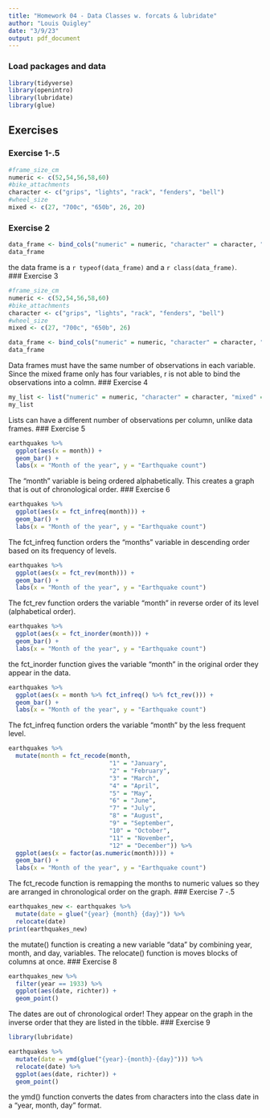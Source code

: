 ```yaml
---
title: "Homework 04 - Data Classes w. forcats & lubridate"
author: "Louis Quigley"
date: "3/9/23"
output: pdf_document
---
```


### Load packages and data

```r
library(tidyverse)
library(openintro) 
library(lubridate)
library(glue)
```

## Exercises

### Exercise 1-.5
```r
#frame_size_cm 
numeric <- c(52,54,56,58,60)
#bike_attachments 
character <- c("grips", "lights", "rack", "fenders", "bell")
#wheel_size
mixed <- c(27, "700c", "650b", 26, 20)
```
### Exercise 2

```r
data_frame <- bind_cols("numeric" = numeric, "character" = character, "mixed" = mixed)
data_frame
```
the data frame is a `r typeof(data_frame)` and a `r class(data_frame)`.  
### Exercise 3

```r
#frame_size_cm 
numeric <- c(52,54,56,58,60)
#bike_attachments 
character <- c("grips", "lights", "rack", "fenders", "bell")
#wheel_size
mixed <- c(27, "700c", "650b", 26)
```

```r
data_frame <- bind_cols("numeric" = numeric, "character" = character, "mixed" = mixed)
data_frame
```
Data frames must have the same number of observations in each variable. Since the mixed frame only has four variables, r is not able to bind the observations into a colmn. 
### Exercise 4

```r
my_list <- list("numeric" = numeric, "character" = character, "mixed" = mixed)
my_list
```
Lists can have a different number of observations per column, unlike data frames. 
### Exercise 5

```r
earthquakes %>% 
  ggplot(aes(x = month)) +
  geom_bar() +
  labs(x = "Month of the year", y = "Earthquake count")
```
The "month" variable is being ordered alphabetically. This creates a graph that is out of chronological order. 
### Exercise 6

```r
earthquakes %>% 
  ggplot(aes(x = fct_infreq(month))) +
  geom_bar() +
  labs(x = "Month of the year", y = "Earthquake count")
```
The fct_infreq function orders the "months" variable in descending order based on its frequency of levels.  
```r
earthquakes %>% 
  ggplot(aes(x = fct_rev(month))) +
  geom_bar() +
  labs(x = "Month of the year", y = "Earthquake count")
```
The fct_rev function orders the variable "month" in reverse order of its level (alphabetical order).  
```r
earthquakes %>% 
  ggplot(aes(x = fct_inorder(month))) +
  geom_bar() +
  labs(x = "Month of the year", y = "Earthquake count")
```
the fct_inorder function gives the variable "month" in the original order they appear in the data. 
```r
earthquakes %>% 
  ggplot(aes(x = month %>% fct_infreq() %>% fct_rev())) +
  geom_bar() +
  labs(x = "Month of the year", y = "Earthquake count")
```
The fct_infreq function orders the variable "month" by the less frequent level. 
```r
earthquakes %>% 
  mutate(month = fct_recode(month,
                            "1" = "January",
                            "2" = "February",
                            "3" = "March",
                            "4" = "April",
                            "5" = "May",
                            "6" = "June",
                            "7" = "July",
                            "8" = "August",
                            "9" = "September",
                            "10" = "October",
                            "11" = "November",
                            "12" = "December")) %>% 
  ggplot(aes(x = factor(as.numeric(month)))) +
  geom_bar() +
  labs(x = "Month of the year", y = "Earthquake count")
```
The fct_recode function is remapping the months to numeric values so they are arranged in chronological order on the graph. 
### Exercise 7 -.5

```r
earthquakes_new <- earthquakes %>% 
  mutate(date = glue("{year} {month} {day}")) %>% 
  relocate(date)
print(earthquakes_new)
```
the mutate() function is creating a new variable "data" by combining year, month, and day, variables. The relocate() function is moves blocks of columns at once. 
### Exercise 8

```r
earthquakes_new %>%
  filter(year == 1933) %>%
  ggplot(aes(date, richter)) +
  geom_point()
```
The dates are out of chronological order! They appear on the graph in the inverse order that they are listed in the tibble. 
### Exercise 9

```r
library(lubridate)

earthquakes %>%
  mutate(date = ymd(glue("{year}-{month}-{day}"))) %>%
  relocate(date) %>%
  ggplot(aes(date, richter)) +
  geom_point()
```
the ymd() function converts the dates from characters into the class date in a "year, month, day" format. 

